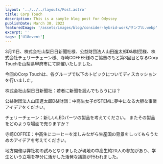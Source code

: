 ```yaml
---
layout: '../../../layouts/Post.astro'
title: Corp Touch
description: This is a sample blog post for Odyssey
publishDate: March 30, 2023
featuredImage: '/assets/images/blog/consider-hybrid-work/サンプル.webp'
excerpt: ''
tags: ['U18event']
---
```


3月11日、株式会社山梨日日新聞社様、公益財団法人山田進太郎D&I財団様、株式会社チェリーチェーン様、寺崎COFFEE様のご協賛のもと第3回目となるCorp Touchを山梨県甲府市にて開催いたしました。

今回のCorp Touchは、各グループで以下のトピックについてディスカッションを行いました。

株式会社山梨日日新聞社：若者に新聞を読んでもらうには？

公益財団法人山田進太郎D&I財団：中高生女子がSTEMに夢中になる大胆な事業アイデアをください。

チェリーチェーン：新しいLEDパーツの製品を考えてください。 またその製品をどのような場面で売りますか？

寺崎COFFEE：中高生にコーヒーを楽しみながら生産国の背景をしってもらうためのアイデアを考えてください。

地方開催は弊社初の試みとなりましたが現地の中高生約20人の参加があり、学生という立場を存分に活かした活発な議論が行われました。
